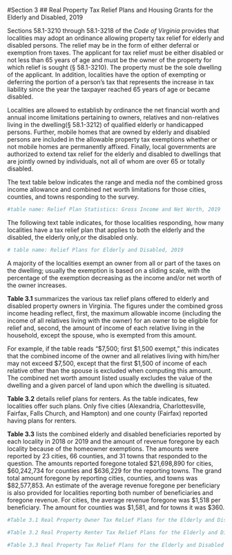 

#Section 3
## Real Property Tax Relief Plans and Housing Grants for the Elderly and Disabled, 2019

Sections 58.1-3210 through 58.1-3218 of the *Code of Virginia* provides that localities may adopt an ordinance allowing property tax relief for elderly and disabled persons. The relief may be in the form of either deferral or exemption from taxes. The applicant for tax relief must be either disabled or not less than 65 years of age and must be the owner of the property for which relief is sought (§ 58.1-3210). The property must be the sole dwelling of the applicant. In addition, localities have the option of exempting or deferring the portion of a person’s tax that represents the increase in tax liability since the year the taxpayer reached 65 years of age or became disabled. 

Localities are allowed to establish by ordinance the net financial worth and annual income limitations pertaining to
owners, relatives and non-relatives living in the dwelling(§ 58.1-3212) of qualified elderly or handicapped persons.
Further, mobile homes that are owned by elderly and disabled persons are included in the allowable property tax
exemptions whether or not mobile homes are permanently affixed. Finally, local governments are authorized to extend
tax relief for the elderly and disabled to dwellings that are jointly owned by individuals, not all of whom are over 65
or totally disabled. 

The text table below indicates the range and media nof the combined gross income allowance and combined
net worth limitations for those cities, counties, and towns responding to the survey. 

```r

#table name: Relief Plan Statistics: Gross Income and Net Worth, 2019
```

The following text table indicates, for those localities responding, how many localities have a tax relief plan that
applies to both the elderly and the disabled, the elderly only,or the disabled only. 

```r

# table name: Relief Plans for Elderly and Disabled, 2019
```

A majority of the localities exempt an owner from all or part of the taxes on the dwelling; usually the exemption is based on a sliding scale, with the percentage of the exemption decreasing as the income and/or net worth of the owner increases.

**Table 3.1** summarizes the various tax relief plans offered to elderly and disabled property owners in Virginia.
The figures under the combined gross income heading reflect, first, the maximum allowable income (including the
income of all relatives living with the owner) for an owner to be eligible for relief and, second, the amount of income
of each relative living in the household, except the spouse, who is exempted from this amount. 

For example, if the table reads “$7,500; first $1,500 exempt,” this indicates that the combined income of the
owner and all relatives living with him/her may not exceed $7,500, except that the first $1,500 of income of each relative other than the spouse is excluded when computing this amount. The combined net worth amount listed usually
excludes the value of the dwelling and a given parcel of land upon which the dwelling is situated. 

**Table 3.2** details relief plans for renters. As the table indicates, few localities offer such plans. Only five cities
(Alexandria, Charlottesville, Fairfax, Falls Church, and Hampton) and one county (Fairfax) reported having plans
for renters.

**Table 3.3** lists the combined elderly and disabled beneficiaries reported by each locality in 2018 or 2019 and
the amount of revenue foregone by each locality because of the homeowner exemptions. The amounts were reported
by 23 cities, 66 counties, and 31 towns that responded to the question. The amounts reported foregone totaled $21,698,890
for cities, $60,242,734 for counties and $636,229 for the reporting towns. The grand total amount foregone by
reporting cities, counties, and towns was $82,577,853. An estimate of the average revenue foregone per beneficiary
is also provided for localities reporting both number of beneficiaries and foregone revenue. For cities, the average
revenue foregone was $1,518 per beneficiary. The amount for counties was $1,581, and for towns it was $360. 

```r

#Table 3.1 Real Property Owner Tax Relief Plans for the Elderly and Disabled, 2019

#Table 3.2 Real Property Renter Tax Relief Plans for the Elderly and Disabled, 2019

#Table 3.3 Real Property Tax Relief Plans for the Elderly and Disabled Homeowners: Number of Beneficiaries and Foregone Tax Revenue, 2018 or 2019

```
